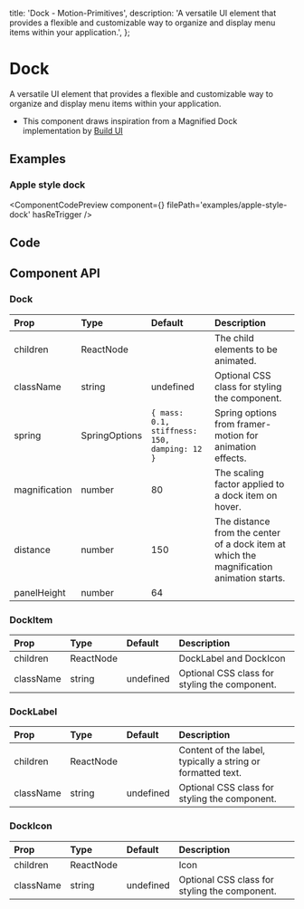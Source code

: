   title: 'Dock - Motion-Primitives',
  description:
    'A versatile UI element that provides a flexible and customizable way to organize and display menu items within your application.',
};


# Dock

A versatile UI element that provides a flexible and customizable way to organize and display menu items within your application.

- This component draws inspiration from a Magnified Dock implementation by [Build UI](https://buildui.com/recipes/magnified-dock)

## Examples

### Apple style dock

<ComponentCodePreview
  component={<AppleStyleDock />}
  filePath='examples/apple-style-dock'
  hasReTrigger
/>

## Code

<CodeBlock filePath='components/core/dock.tsx' />

## Component API

### Dock

| Prop          | Type          | Default                                      | Description                                                                              |
| :------------ | :------------ | :------------------------------------------- | :--------------------------------------------------------------------------------------- |
| children      | ReactNode     |                                              | The child elements to be animated.                                                       |
| className     | string        | undefined                                    | Optional CSS class for styling the component.                                            |
| spring        | SpringOptions | `{ mass: 0.1, stiffness: 150, damping: 12 }` | Spring options from framer-motion for animation effects.                                 |
| magnification | number        | 80                                           | The scaling factor applied to a dock item on hover.                                      |
| distance      | number        | 150                                          | The distance from the center of a dock item at which the magnification animation starts. |
| panelHeight   | number        | 64                                           |

### DockItem

| Prop      | Type      | Default   | Description                                   |
| :-------- | :-------- | :-------- | :-------------------------------------------- |
| children  | ReactNode |           | DockLabel and DockIcon                        |
| className | string    | undefined | Optional CSS class for styling the component. |

### DockLabel

| Prop      | Type      | Default   | Description                                                 |
| :-------- | :-------- | :-------- | :---------------------------------------------------------- |
| children  | ReactNode |           | Content of the label, typically a string or formatted text. |
| className | string    | undefined | Optional CSS class for styling the component.               |

### DockIcon

| Prop      | Type      | Default   | Description                                   |
| :-------- | :-------- | :-------- | :-------------------------------------------- |
| children  | ReactNode |           | Icon                                          |
| className | string    | undefined | Optional CSS class for styling the component. |
